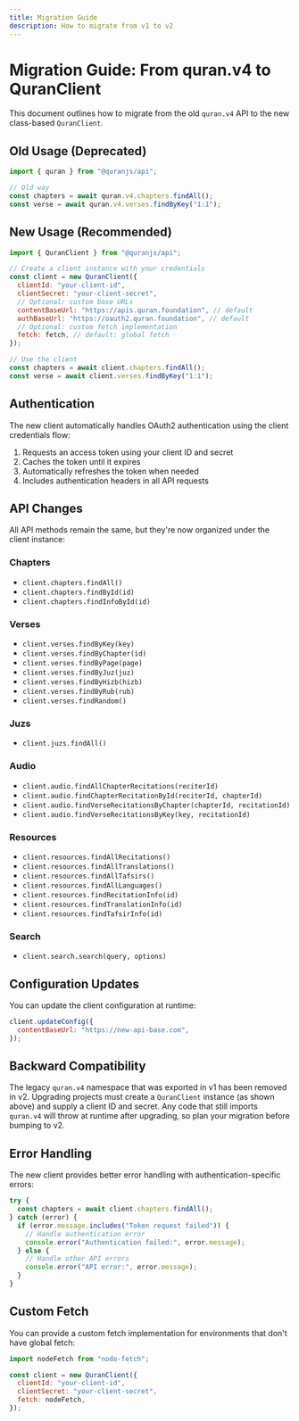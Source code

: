 ```yaml
---
title: Migration Guide
description: How to migrate from v1 to v2
---
```


# Migration Guide: From quran.v4 to QuranClient

This document outlines how to migrate from the old `quran.v4` API to the new class-based `QuranClient`.

## Old Usage (Deprecated)

```javascript
import { quran } from "@quranjs/api";

// Old way
const chapters = await quran.v4.chapters.findAll();
const verse = await quran.v4.verses.findByKey("1:1");
```

## New Usage (Recommended)

```javascript
import { QuranClient } from "@quranjs/api";

// Create a client instance with your credentials
const client = new QuranClient({
  clientId: "your-client-id",
  clientSecret: "your-client-secret",
  // Optional: custom base URLs
  contentBaseUrl: "https://apis.quran.foundation", // default
  authBaseUrl: "https://oauth2.quran.foundation", // default
  // Optional: custom fetch implementation
  fetch: fetch, // default: global fetch
});

// Use the client
const chapters = await client.chapters.findAll();
const verse = await client.verses.findByKey("1:1");
```

## Authentication

The new client automatically handles OAuth2 authentication using the client credentials flow:

1. Requests an access token using your client ID and secret
2. Caches the token until it expires
3. Automatically refreshes the token when needed
4. Includes authentication headers in all API requests

## API Changes

All API methods remain the same, but they're now organized under the client instance:

### Chapters

- `client.chapters.findAll()`
- `client.chapters.findById(id)`
- `client.chapters.findInfoById(id)`

### Verses

- `client.verses.findByKey(key)`
- `client.verses.findByChapter(id)`
- `client.verses.findByPage(page)`
- `client.verses.findByJuz(juz)`
- `client.verses.findByHizb(hizb)`
- `client.verses.findByRub(rub)`
- `client.verses.findRandom()`

### Juzs

- `client.juzs.findAll()`

### Audio

- `client.audio.findAllChapterRecitations(reciterId)`
- `client.audio.findChapterRecitationById(reciterId, chapterId)`
- `client.audio.findVerseRecitationsByChapter(chapterId, recitationId)`
- `client.audio.findVerseRecitationsByKey(key, recitationId)`

### Resources

- `client.resources.findAllRecitations()`
- `client.resources.findAllTranslations()`
- `client.resources.findAllTafsirs()`
- `client.resources.findAllLanguages()`
- `client.resources.findRecitationInfo(id)`
- `client.resources.findTranslationInfo(id)`
- `client.resources.findTafsirInfo(id)`

### Search

- `client.search.search(query, options)`

## Configuration Updates

You can update the client configuration at runtime:

```javascript
client.updateConfig({
  contentBaseUrl: "https://new-api-base.com",
});
```

## Backward Compatibility

The legacy `quran.v4` namespace that was exported in v1 has been removed in v2. Upgrading projects must create a `QuranClient` instance (as shown above) and supply a client ID and secret. Any code that still imports `quran.v4` will throw at runtime after upgrading, so plan your migration before bumping to v2.

## Error Handling

The new client provides better error handling with authentication-specific errors:

```javascript
try {
  const chapters = await client.chapters.findAll();
} catch (error) {
  if (error.message.includes("Token request failed")) {
    // Handle authentication error
    console.error("Authentication failed:", error.message);
  } else {
    // Handle other API errors
    console.error("API error:", error.message);
  }
}
```

## Custom Fetch

You can provide a custom fetch implementation for environments that don't have global fetch:

```javascript
import nodeFetch from "node-fetch";

const client = new QuranClient({
  clientId: "your-client-id",
  clientSecret: "your-client-secret",
  fetch: nodeFetch,
});
```
